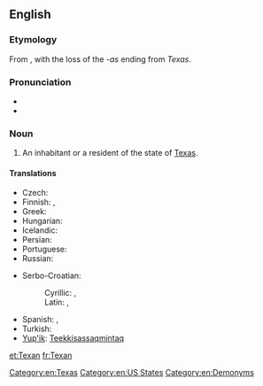 ==English==

===Etymology===
From {{suffix|Texas|an}}, with the loss of the ''-as'' ending from ''Texas''.

===Pronunciation===
* {{IPA|/tɛksən/}}
* {{rhymes|ɛksən}}

===Noun===
{{en-noun|Texans}}

# An inhabitant or a resident of the state of [[Texas]].

====Translations====
{{trans-top|an inhabitant or a resident of the state of Texas}}
* Czech: {{t|cs|Texasan|m}}
* Finnish: {{t-|fi|teksasilainen}}, {{t-|fi|texasilainen}}
* Greek: {{t|el|Τεξανός|m|tr=Texanós}}
* Hungarian: {{t|hu|texasi}}
* Icelandic: {{t-|is|Texasbúi|m}}
* Persian: {{t|fa|تگزاسی|tr=tegzâsi|sc=fa-Arab}}
* Portuguese: {{t+|pt|texano|m}}
* Russian: {{t-|ru|техасец|m|tr=texásets}}
{{trans-mid}}
* Serbo-Croatian:
*: Cyrillic: {{t-|sh|Тексашанин|m|alt=Текса́шанин|sc=Cyrl}}, {{t|sr|Тексашанка|f|alt=Текса́ша̄нка|sc=Cyrl}}
*: Latin: {{t-|sh|Teksašanin|m|alt=Teksášanin}}, {{t|sr|Teksašanka|f|alt=Teksášānka}}
* Spanish: {{t-|es|texano|m}}, {{t|es|tejano|m}}
* Turkish: {{t|tr|Teksaslı}}
* [[Yup'ik]]: [[Teekkisassaqmintaq]]
{{trans-bottom}}

[[Category:en:Texas]]
[[Category:en:US States]]
[[Category:en:Demonyms]]

[[et:Texan]]
[[fr:Texan]]